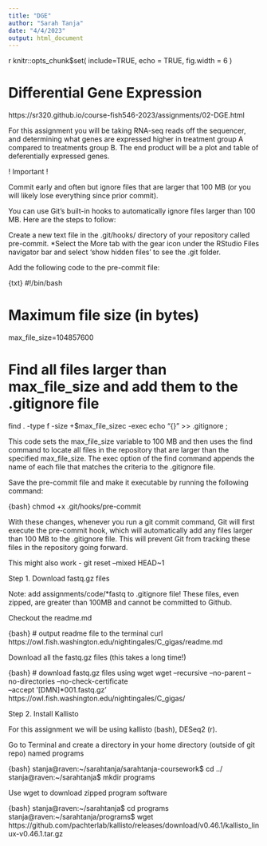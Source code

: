 ```yaml
---
title: "DGE"
author: "Sarah Tanja"
date: "4/4/2023"
output: html_document
---
```


{r, include=FALSE}
knitr::opts_chunk$set(
  include=TRUE, echo = TRUE, fig.width = 6
)

# Differential Gene Expression

https://sr320.github.io/course-fish546-2023/assignments/02-DGE.html

For this assignment you will be taking RNA-seq reads off the sequencer, and determining what genes are expressed higher in treatment group A compared to treatments group B. The end product will be a plot and table of deferentially expressed genes.

! Important !

Commit early and often but ignore files that are larger that 100 MB (or you will likely lose everything since prior commit).

You can use Git’s built-in hooks to automatically ignore files larger than 100 MB. Here are the steps to follow:

Create a new text file in the .git/hooks/ directory of your repository called pre-commit. *Select the More tab with the gear icon under the RStudio Files navigator bar and select 'show hidden files' to see the .git folder.

Add the following code to the pre-commit file:

{txt}
#!/bin/bash

# Maximum file size (in bytes)
max_file_size=104857600

# Find all files larger than max_file_size and add them to the .gitignore file
find . -type f -size +$max_file_sizec -exec echo "{}" >> .gitignore \;

This code sets the max_file_size variable to 100 MB and then uses the find command to locate all files in the repository that are larger than the specified max_file_size. The exec option of the find command appends the name of each file that matches the criteria to the .gitignore file.

Save the pre-commit file and make it executable by running the following command:

{bash}
chmod +x .git/hooks/pre-commit

With these changes, whenever you run a git commit command, Git will first execute the pre-commit hook, which will automatically add any files larger than 100 MB to the .gitignore file. This will prevent Git from tracking these files in the repository going forward.

This might also work - git reset --mixed HEAD~1

Step 1. Download fastq.gz files

Note: add assignments/code/*fastq to .gitignore file! These files, even zipped, are greater than 100MB and cannot be committed to Github.

Checkout the readme.md

{bash}
# output readme file to the terminal
curl https://owl.fish.washington.edu/nightingales/C_gigas/readme.md

Download all the fastq.gz files (this takes a long time!)

{bash}
# download fastq.gz files using wget
wget --recursive --no-parent --no-directories --no-check-certificate \
--accept '[DMN]*001.fastq.gz' \
https://owl.fish.washington.edu/nightingales/C_gigas/

Step 2. Install Kallisto

For this assignment we will be using kallisto (bash), DESeq2 (r).

Go to Terminal and create a directory in your home directory (outside of git repo) named programs

{bash}
stanja@raven:~/sarahtanja/sarahtanja-coursework$ cd ../
stanja@raven:~/sarahtanja$ mkdir programs

Use wget to download zipped program software

{bash}
stanja@raven:~/sarahtanja$ cd programs
stanja@raven:~/sarahtanja/programs$ wget https://github.com/pachterlab/kallisto/releases/download/v0.46.1/kallisto_linux-v0.46.1.tar.gz